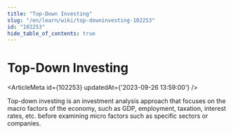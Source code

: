 ```yaml
---
title: "Top-Down Investing"
slug: "/en/learn/wiki/top-downinvesting-102253"
id: "102253"
hide_table_of_contents: true
---
```



# Top-Down Investing

<ArticleMeta id={102253} updatedAt={'2023-09-26 13:59:00'} />
<div className='border-solid border-b border-t-0 my-4 border-[var(--ifm-color-gray-300)]' />

Top-down investing is an investment analysis approach that focuses on the macro factors of the economy, such as GDP, employment, taxation, interest rates, etc. before examining micro factors such as specific sectors or companies.
